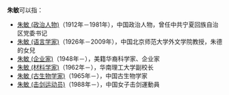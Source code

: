 {{not|朱敏瀚}}
'''朱敏'''可以指：
* [[朱敏_(政治人物)|朱敏 (政治人物)]]（1912年－1981年），中国政治人物，曾任中共宁夏回族自治区党委书记
* [[朱敏_(语言学家)|朱敏 (语言学家)]]（1926年－2009年），中国北京师范大学外文学院教授，朱德的女兒
* [[朱敏_(企业家)|朱敏 (企业家)]]（1948年－），美籍华裔科学家、企业家
* [[朱敏_(材料学家)|朱敏 (材料学家)]]（1962年－），华南理工大学副校长
* [[朱敏_(古生物学家)|朱敏 (古生物学家)]]（1965年－），中国古生物学家
* [[朱敏_(击剑运动员)|朱敏 (击剑运动员)]]（1988年－），中国女子击剑運動員

{{disambig|M敏|Cat=二字朱姓人名消歧义}}
